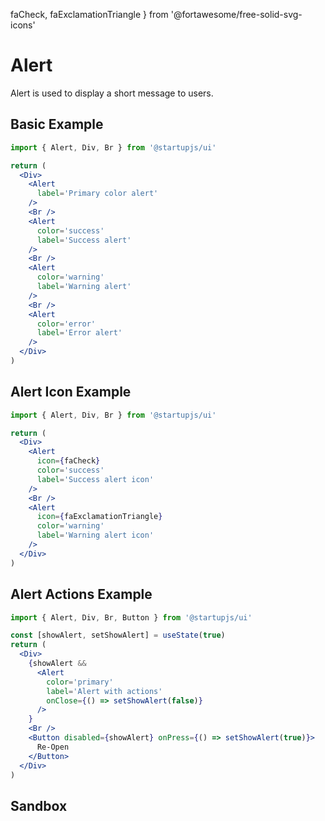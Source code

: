   faCheck,
  faExclamationTriangle
} from '@fortawesome/free-solid-svg-icons'

# Alert

Alert is used to display a short message to users.

## Basic Example

```jsx
import { Alert, Div, Br } from '@startupjs/ui'
```

```jsx example
return (
  <Div>
    <Alert
      label='Primary color alert'
    />
    <Br />
    <Alert
      color='success'
      label='Success alert'
    />
    <Br />
    <Alert
      color='warning'
      label='Warning alert'
    />
    <Br />
    <Alert
      color='error'
      label='Error alert'
    />
  </Div>
)
```

## Alert Icon Example

```jsx
import { Alert, Div, Br } from '@startupjs/ui'
```

```jsx example
return (
  <Div>
    <Alert
      icon={faCheck}
      color='success'
      label='Success alert icon'
    />
    <Br />
    <Alert
      icon={faExclamationTriangle}
      color='warning'
      label='Warning alert icon'
    />
  </Div>
)
```

## Alert Actions Example

```jsx
import { Alert, Div, Br, Button } from '@startupjs/ui'
```

```jsx example
const [showAlert, setShowAlert] = useState(true)
return (
  <Div>
    {showAlert &&
      <Alert
        color='primary'
        label='Alert with actions'
        onClose={() => setShowAlert(false)}
      />
    }
    <Br />
    <Button disabled={showAlert} onPress={() => setShowAlert(true)}>
      Re-Open
    </Button>
  </Div>
)
```



## Sandbox

<Sandbox Component={Alert} />

